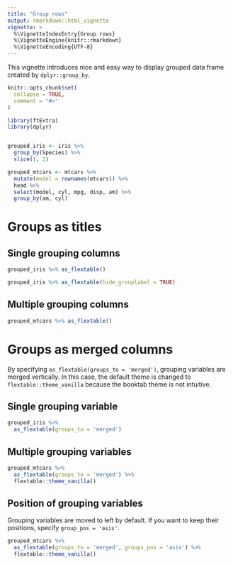 ```yaml
---
title: "Group rows"
output: rmarkdown::html_vignette
vignette: >
  %\VignetteIndexEntry{Group rows}
  %\VignetteEngine{knitr::rmarkdown}
  %\VignetteEncoding{UTF-8}
---
```


This vignette introduces nice and easy way to display grouped data frame created by `dplyr::group_by`.

```r
knitr::opts_chunk$set(
  collapse = TRUE,
  comment = "#>"
)
```

```r
library(ftExtra)
library(dplyr)
```

```r

```


```r
grouped_iris <- iris %>%
  group_by(Species) %>%
  slice(1, 2)

grouped_mtcars <- mtcars %>%
  mutate(model = rownames(mtcars)) %>%
  head %>%
  select(model, cyl, mpg, disp, am) %>%
  group_by(am, cyl)
```

# Groups as titles

## Single grouping columns

```r
grouped_iris %>% as_flextable()
```


```r
grouped_iris %>% as_flextable(hide_grouplabel = TRUE)
```

## Multiple grouping columns

```r
grouped_mtcars %>% as_flextable()
```

# Groups as merged columns

By specifying `as_flextable(groups_to = 'merged')`,
grouping variables are merged vertically.
In this case, the default theme is changed to `flextable::theme_vanilla`
because the booktab theme is not intuitive.

## Single grouping variable

```r
grouped_iris %>%
  as_flextable(groups_to = 'merged')
```

## Multiple grouping variables

```r
grouped_mtcars %>%
  as_flextable(groups_to = 'merged') %>%
  flextable::theme_vanilla()
```

## Position of grouping variables

Grouping variables are moved to left by default.
If you want to keep their positions, specify `group_pos = 'asis'`.

```r
grouped_mtcars %>%
  as_flextable(groups_to = 'merged', groups_pos = 'asis') %>%
  flextable::theme_vanilla()
```
